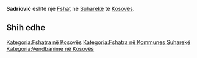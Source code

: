 {{Fshat në Kosovës
 | Emri                = Sadriović
| srp_N_name = Sadriović
| srp_N_FULL_NAME_RO = Sadriović
| srp_N_FULL_NAME_ND_RO = Sadriovic
| srp_N_SORT_NAME_RG = SADRIOVIC
| srp_N_FULL_NAME_RG = Sadriović
| srp_N_FULL_NAME_ND_RG = Sadriovic

 | Emri (Rasa dhanore) = 
 | Figura              = 
 | Shteti              = Kosovo
 | Komuna              = Suharekë
 | Kodi postar         = 
 | Sipërfaqja          = 

 | Popullsia           = 

 | Regj. i popullsisë  = 
 | Dend. e popullsisë  = 
 | Faqja zyrtare       = 
 <!--- Koordinatat ----> 
 | Gjerësia            = 42.718056
 | Gjatësia            = 20.919722
 | Lartësia            = 
}}
'''Sadriović''' është një [[Fshat]] në [[Suharekë]] të [[Kosovës]].

<!-- == Gjeografia == -->
<!-- == Historia == -->
<!-- == Demografia == -->
== Shih edhe ==
{{Komuna Suharekë}}
{{Kosovo-Administrata-Cung}}

[[Kategoria:Fshatra në Kosovës]]
[[Kategoria:Fshatra në Kommunes Suharekë]]
[[Kategoria:Vendbanime në Kosovës]]
